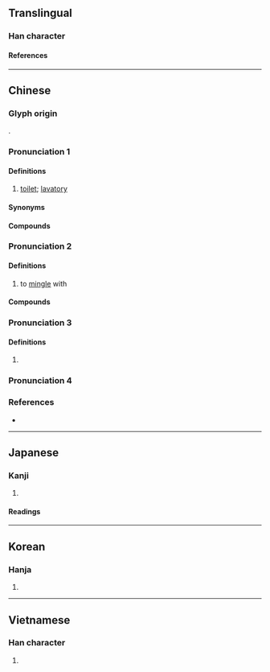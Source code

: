 {{also|厕|厠}}
{{character info}}
==Translingual==

===Han character===
{{Han char|rn=53|rad=广|as=09|sn=12|four=00220|canj=IBCN|ids=⿸广則}}

====References====
{{Han ref|kx=0348.260|dkj=09410|dj=0659.150|hdz=20893.030|uh=5EC1}}

----

==Chinese==
{{zh-forms|s=厕|alt=*厠}}

===Glyph origin===
{{Han etym}}
{{Han compound|广|則|c1=s|c2=p|ls=psc}}.

===Pronunciation 1===
{{zh-pron
|m=cè,sì,2tl=y
|m_note=sì - variant reading used in {{zh-l|茅廁|tr=máosi}}
|m-s=ce2/si1
|m-s_note=si1 - reading used in {{zh-l|茅廁|tr=-}}
|c=ci3
|c-t=lhu1
|g=cet6/ci
|g_note=ci - reading used in {{zh-l|茅廁|tr=-}}
|h=pfs=chhet;gd=cêd5/ci4
|j=ceh4/cah4/si1
|j_note=ceh4 - literary; cah4, si1 - vernacular
|mb=chă̤
|md=cé̤ṳ/cháik
|mn=xm:chheh/qz,tw:chhè/xm,zz,tw:chhek/qz:chhiak
|mn_note=chheh/chhè - vernacular; chhek/chhiak - literary
|mn-t=cê3
|w=
|x=cr4/sr1/ze6
|x_note=cr4, sr1 - vernacular; ze6 - literary
|mc=y
|oc=y,1
|cat=n
}}

====Definitions====
{{zh-hanzi}}

# [[toilet]]; [[lavatory]]

====Synonyms====
{{zh-dial|廁所}}

====Compounds====
{{zh-der|如廁|廁足|廁紙|廁牏|廁所|坑廁|公廁|公共廁所|登廁|東廁|男廁|黑廁|女廁|沖廁|殘廁|廁格|茅廁|踎廁}}

===Pronunciation 2===
{{zh-pron
|m=廁
|c=ci3
|mc=y
|oc=n,1
|cat=v
}}

====Definitions====
{{zh-hanzi}}

# to [[mingle]] with

====Compounds====
{{zh-der|匽廁|廁身其間|廁身|廁神|溷廁|雜廁}}

===Pronunciation 3===
{{zh-pron
|m=cè
|c=zak1
|mc=n
|oc=n,2
|cat=v
}}

====Definitions====
{{zh-hanzi}}

# {{zh-used in|廁足}}

===Pronunciation 4===
{{zh-see|仄|v}}

===References===
* {{R:yue:Hanzi}}

----

==Japanese==

===Kanji===
{{ja-kanji|grade=|rs=广09}}

# {{rfdef|ja|sort=广09}}

====Readings====
{{ja-readings
|goon=し, しき
|kanon=し, そく
|on=しょく
|kun=かわや
}}

----

==Korean==

===Hanja===
{{ko-hanja|치}}

# {{rfdef|ko|sort=广09}}

----

==Vietnamese==

===Han character===
{{vi-readings|rs=广09|reading=xí}}

# {{rfdef|vi|sort=广09}}